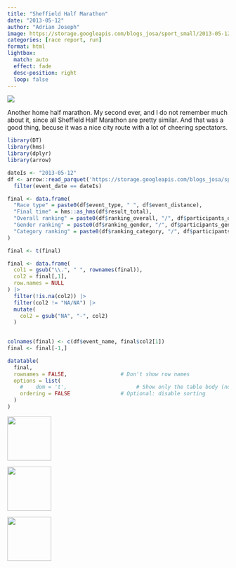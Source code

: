 ```yaml
---
title: "Sheffield Half Marathon"
date: "2013-05-12"
author: "Adrian Joseph"
image: https://storage.googleapis.com/blogs_josa/sport_small/2013-05-12_SHEFFIELD_HALF_MARATHON/img/00.png
categories: [race report, run]
format: html
lightbox:
  match: auto
  effect: fade
  desc-position: right
  loop: false
---
```


![](https://storage.googleapis.com/blogs_josa/sport_small/2013-05-12_SHEFFIELD_HALF_MARATHON/img/00.png)

Another home half marathon. My second ever, and I do not remember much about it, since all Sheffield Half Marathon are pretty similar. And that was a good thing, becuse it was a nice city route with a lot of cheering spectators.

```r
library(DT)
library(hms)
library(dplyr)
library(arrow)

dateIs <- "2013-05-12"
df <- arrow::read_parquet('https://storage.googleapis.com/blogs_josa/sport/parquets/main_dataset.parquet') |>
  filter(event_date == dateIs)

final <- data.frame(
  "Race type" = paste0(df$event_type, " ", df$event_distance),
  "Final time" = hms::as_hms(df$result_total),
  "Overall ranking" = paste0(df$ranking_overall, "/", df$participants_overall),
  "Gender ranking" = paste0(df$ranking_gender, "/", df$participants_gender),
  "Category ranking" = paste0(df$ranking_category, "/", df$participants_category)
)

final <- t(final)

final <- data.frame(
  col1 = gsub("\\.", " ", rownames(final)),
  col2 = final[,1], 
  row.names = NULL
) |>
  filter(!is.na(col2)) |>
  filter(col2 != "NA/NA") |>
  mutate(
    col2 = gsub("NA", "-", col2)
  )
  

colnames(final) <- c(df$event_name, final$col2[1])
final <- final[-1,]

datatable(
  final,
  rownames = FALSE,                 # Don't show row names
  options = list(
    #    dom = 't',                      # Show only the table body (no search, no pagination, no header)
    ordering = FALSE                # Optional: disable sorting
  )
)
```


::: {layout-ncol=4}
![](https://storage.googleapis.com/blogs_josa/sport_small/2013-05-12_SHEFFIELD_HALF_MARATHON/img/00.png){ width="100" group="hi" }

![](https://storage.googleapis.com/blogs_josa/sport_small/2013-05-12_SHEFFIELD_HALF_MARATHON/img/01.png){ width="100" group="hi" }

![](https://storage.googleapis.com/blogs_josa/sport_small/2013-05-12_SHEFFIELD_HALF_MARATHON/img/02.png){ width="100" group="hi" }


:::
